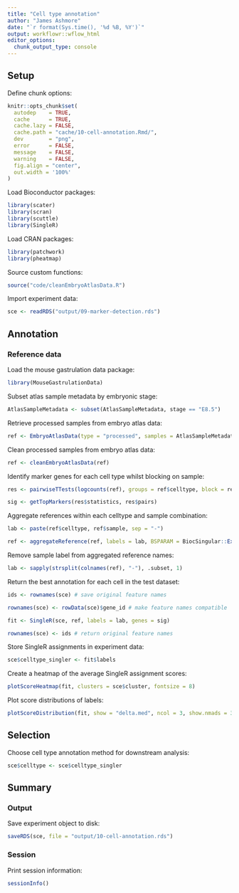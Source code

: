 ```yaml
---
title: "Cell type annotation"
author: "James Ashmore"
date: "`r format(Sys.time(), '%d %B, %Y')`"
output: workflowr::wflow_html
editor_options:
  chunk_output_type: console
---
```


## Setup

Define chunk options:

```r
knitr::opts_chunk$set(
  autodep    = TRUE,
  cache      = TRUE,
  cache.lazy = FALSE,
  cache.path = "cache/10-cell-annotation.Rmd/",
  dev        = "png",
  error      = FALSE,
  message    = FALSE,
  warning    = FALSE,
  fig.align = "center",
  out.width = '100%'
)
```

Load Bioconductor packages:

```r
library(scater)
library(scran)
library(scuttle)
library(SingleR)
```

Load CRAN packages:

```r
library(patchwork)
library(pheatmap)
```

Source custom functions:

```r
source("code/cleanEmbryoAtlasData.R")
```

Import experiment data:

```r
sce <- readRDS("output/09-marker-detection.rds")
```

## Annotation

### Reference data

Load the mouse gastrulation data package:

```r
library(MouseGastrulationData)
```

Subset atlas sample metadata by embryonic stage:

```r
AtlasSampleMetadata <- subset(AtlasSampleMetadata, stage == "E8.5")
```

Retrieve processed samples from embryo atlas data:

```r
ref <- EmbryoAtlasData(type = "processed", samples = AtlasSampleMetadata$sample)
```

Clean processed samples from embryo atlas data:

```r
ref <- cleanEmbryoAtlasData(ref)
```

Identify marker genes for each cell type whilst blocking on sample:

```r
res <- pairwiseTTests(logcounts(ref), groups = ref$celltype, block = ref$sample)

sig <- getTopMarkers(res$statistics, res$pairs)
```

Aggregate references within each celltype and sample combination:

```r
lab <- paste(ref$celltype, ref$sample, sep = "-")

ref <- aggregateReference(ref, labels = lab, BSPARAM = BiocSingular::ExactParam())
```

Remove sample label from aggregated reference names:

```r
lab <- sapply(strsplit(colnames(ref), "-"), .subset, 1)
```

Return the best annotation for each cell in the test dataset:

```r
ids <- rownames(sce) # save original feature names

rownames(sce) <- rowData(sce)$gene_id # make feature names compatible

fit <- SingleR(sce, ref, labels = lab, genes = sig)

rownames(sce) <- ids # return original feature names
```

Store SingleR assignments in experiment data:

```r
sce$celltype_singler <- fit$labels
```

Create a heatmap of the average SingleR assignment scores:

```r
plotScoreHeatmap(fit, clusters = sce$cluster, fontsize = 8)
```

Plot score distributions of labels:

```r
plotScoreDistribution(fit, show = "delta.med", ncol = 3, show.nmads = 3)
```

## Selection

Choose cell type annotation method for downstream analysis:

```r
sce$celltype <- sce$celltype_singler
```

## Summary

### Output

Save experiment object to disk:

```r
saveRDS(sce, file = "output/10-cell-annotation.rds")
```

### Session

Print session information:

```r
sessionInfo()
```
